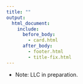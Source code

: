 ```yaml
---
title: ""
output:
  html_document:
    include:
      before_body:
        - card.html
      after_body:
        - footer.html
        - title-fix.html
---
```


 - Note: LLC in preparation.